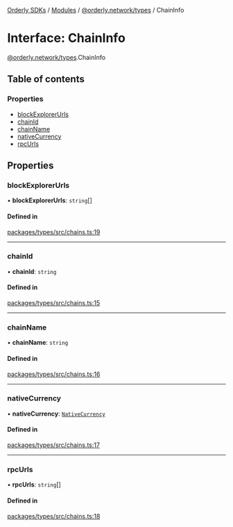 [Orderly SDKs](/sdks/tech-doc/README) / [Modules](/sdks/tech-doc/modules) / [@orderly.network/types](/sdks/tech-doc/modules/orderly_network_types) / ChainInfo

# Interface: ChainInfo

[@orderly.network/types](/sdks/tech-doc/modules/orderly_network_types).ChainInfo

## Table of contents

### Properties

- [blockExplorerUrls](/sdks/tech-doc/interfaces/orderly_network_types.ChainInfo#blockexplorerurls)
- [chainId](/sdks/tech-doc/interfaces/orderly_network_types.ChainInfo#chainid)
- [chainName](/sdks/tech-doc/interfaces/orderly_network_types.ChainInfo#chainname)
- [nativeCurrency](/sdks/tech-doc/interfaces/orderly_network_types.ChainInfo#nativecurrency)
- [rpcUrls](/sdks/tech-doc/interfaces/orderly_network_types.ChainInfo#rpcurls)

## Properties

### blockExplorerUrls

• **blockExplorerUrls**: `string`[]

#### Defined in

[packages/types/src/chains.ts:19](https://github.com/OrderlyNetwork/js-sdk/blob/d47dd11/packages/types/src/chains.ts#L19)

___

### chainId

• **chainId**: `string`

#### Defined in

[packages/types/src/chains.ts:15](https://github.com/OrderlyNetwork/js-sdk/blob/d47dd11/packages/types/src/chains.ts#L15)

___

### chainName

• **chainName**: `string`

#### Defined in

[packages/types/src/chains.ts:16](https://github.com/OrderlyNetwork/js-sdk/blob/d47dd11/packages/types/src/chains.ts#L16)

___

### nativeCurrency

• **nativeCurrency**: [`NativeCurrency`](orderly_network_types.NativeCurrency)

#### Defined in

[packages/types/src/chains.ts:17](https://github.com/OrderlyNetwork/js-sdk/blob/d47dd11/packages/types/src/chains.ts#L17)

___

### rpcUrls

• **rpcUrls**: `string`[]

#### Defined in

[packages/types/src/chains.ts:18](https://github.com/OrderlyNetwork/js-sdk/blob/d47dd11/packages/types/src/chains.ts#L18)
